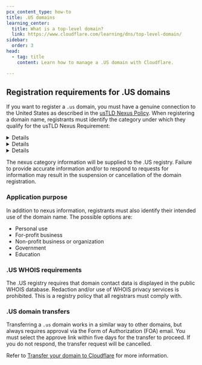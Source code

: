 ```yaml
---
pcx_content_type: how-to
title: .US domains
learning_center:
  title: What is a top-level domain?
  link: https://www.cloudflare.com/learning/dns/top-level-domain/
sidebar:
  order: 3
head:
  - tag: title
    content: Learn how to manage a .US domain with Cloudflare.

---
```



## Registration requirements for .US domains

If you want to register a `.us` domain, you must have a genuine connection to the United States as described in the [usTLD Nexus Policy](https://www.about.us/policies). When registering a domain name, registrants must identify the category under which they qualify for the usTLD Nexus Requirement:


<Details header="Nexus Category 1">

**C11**: A natural person who is a United States Citizen; or

**C12**: A natural person who is a permanent resident of the United States of America, or any of its possessions or territories.


</Details>


<Details header="Nexus Category 2">

**C21**: A U.S.-based organization or company formed within one of the fifty (50) U.S. states, the District of Columbia, or any of the United States possessions or territories, or organized or otherwise constituted under the laws of a state of the United States of America, the District of Columbia or any of its possessions or territories or a U.S. federal, state, or local government entity or a political subdivision thereof.


</Details>


<Details header="Nexus Category 3">

**C31**: A foreign entity or organization that has a bona fide presence in the United States of America or any of its possessions or territories who regularly engages in lawful activities, sales of goods or services or other business, commercial or non-commercial, including not-for-profit relations in the United States; or

**C32**: A foreign entity that has an office or other facility in the United States.


</Details>

The nexus category information will be supplied to the .US registry. Failure to provide accurate information and/or to respond to requests for information may result in the suspension or cancellation of the domain registration.

### Application purpose

In addition to nexus information, registrants must also identify their intended use of the domain name. The possible options are:

* Personal use
* For-profit business
* Non-profit business or organization
* Government
* Education

### .US WHOIS requirements

The .US registry requires that domain contact data is displayed in the public WHOIS database. Redaction and/or use of WHOIS privacy services is prohibited. This is a registry policy that all registrars must comply with.

### .US domain transfers

Transferring a `.us` domain works in a similar way to other domains, but always requires approval via the Form of Authorization (FOA) email. You must select the approve link within five days for the transfer to proceed. If you do not respond, the transfer request will be cancelled.

Refer to [Transfer your domain to Cloudflare](/registrar/get-started/transfer-domain-to-cloudflare/) for more information.
